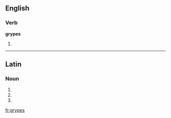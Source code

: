 ==English==

===Verb===
'''grypes'''

# {{third-person singular of|[[grype]]}}

----

==Latin==

===Noun===
{{la-noun-form|grypēs}}

# {{inflection of|gryps|gryps|nom|p|lang=la}}
# {{inflection of|gryps|gryps|acc|p|lang=la}}
# {{inflection of|gryps|gryps|voc|p|lang=la}}

[[fr:grypes]]